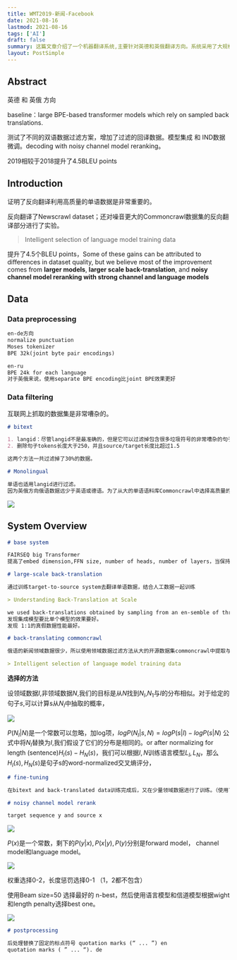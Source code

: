 ```yaml
---
title: WMT2019-新闻-Facebook
date: 2021-08-16
lastmod: 2021-08-16
tags: ['AI']
draft: false
summary: 这篇文章介绍了一个机器翻译系统,主要针对英德和英俄翻译方向。系统采用了大规模反向翻译、数据过滤、模型集成和噪声信道模型重排等技术,相比2018年提升了4.5个BLEU分。文章详细描述了数据预处理、模型训练和解码等各个环节的具体做法。
layout: PostSimple
---
```


## Abstract

英德 和 英俄 方向

baseline：large BPE-based transformer models which rely on sampled back translations.

测试了不同的双语数据过滤方案，增加了过滤的回译数据。模型集成 和 IND数据微调。decoding with noisy channel model reranking。

2019相较于2018提升了4.5BLEU points

## Introduction

证明了反向翻译利用高质量的单语数据是非常重要的。

反向翻译了Newscrawl dataset；还对噪音更大的Commoncrawl数据集的反向翻译部分进行了实验。

> Intelligent selection of language model training data

提升了4.5个BLEU points，Some of these gains can be attributed to differences in dataset quality, but we believe most of the improvement comes from **larger models**, **larger scale back-translation**, and **noisy channel model reranking with strong channel and language models**

## Data

### Data preprocessing

```markdown
en-de方向
normalize punctuation
Moses tokenizer
BPE 32k(joint byte pair encodings)

en-ru
BPE 24k for each language
对于英俄来说，使用separate BPE encoding比joint BPE效果更好
```

### Data filtering

互联网上抓取的数据集是非常嘈杂的。

```markdown
# bitext

1. langid：尽管langid不是最准确的，但是它可以过滤掉包含很多垃圾符号的非常嘈杂的句子。
2. 删除句子tokens长度大于250，并且source/target长度比超过1.5

这两个方法一共过滤掉了30%的数据。

# Monolingual

单语也适用langid进行过滤。
因为英俄方向俄语数据远少于英语或德语。为了从大的单语语料库Commoncrawl中选择高质量的领域数据，使用了Intelligent selection of language model training data方法。
```

![](https://tzer.top/usr/uploads/2021/08/3100395875.png)

## System Overview

```markdown
# base system

FAIRSEQ big Transformer
提高了embed dimension,FFN size, number of heads, number of layers，当保持网络大小可训练的情况下(while maintaining a manageable network size)，发现FFN size=8192有一些提升，后续的模型都使用larger FFN Transformer(FNN=8192)

# large-scale back-translation

通过训练target-to-source system去翻译单语数据，结合人工数据一起训练

> Understanding Back-Translation at Scale

we used back-translations obtained by sampling from an en-semble of three target-to-source models.
发现集成模型要比单个模型的效果要好。
发现 1:1的真假数据性能最好。

# back-translating commoncrawl

俄语的新闻领域数据很少，所以使用领域数据过滤方法从大的开源数据集commoncrawl中提取与Newscrawl相似的数据。 We select a cutoff of 0.01, and use all sentences that score higher than this value for back-translation, or about 5% of the entire dataset

> Intelligent selection of language model training data
```

**选择的方法**

设领域数据$I$,非领域数据$N$,我们的目标是从$N$找到$N_I$,$N_1$与$I$的分布相似。对于给定的句子$s$,可以计算s从$N_I$中抽取的概率，

![](https://tzer.top/usr/uploads/2021/08/3692238627.png)

$P(N_I|N)$是一个常数可以忽略，加log项，$log{P(N_I|s,N)}=logP(s|I)-logP(s|N)$ 公式中将$N_I$替换为$I$,我们假设了它们的分布是相同的。or after normalizing for length (sentence)$H_I(s)-H_N(s)$，我们可以根据$I,N$训练语言模型$L_I,L_N$，那么$H_I(s),H_N(s)$是句子s的word-normalized交叉熵评分，

```markdown
# fine-tuning

在bitext and back-translated data训练完成后，又在少量领域数据进行了训练。（使用了之前几年的测试集，没有说微调多少步）

# noisy channel model rerank

target sequence y and source x
```

![](https://tzer.top/usr/uploads/2021/08/1206413963.png)

$P(x)$是一个常数，剩下的$P(y|x),P(x|y),P(y)$分别是forward model， channel model和language model。

![](https://tzer.top/usr/uploads/2021/08/2775833039.png)

权重选择0-2，长度惩罚选择0-1 （1，2都不包含）

使用Beam size=50 选择最好的 n-best，然后使用语言模型和信道模型根据wight和length penalty选择best one。

![](https://tzer.top/usr/uploads/2021/08/3196993787.png)

```markdown
# postprocessing

后处理替换了固定的标点符号 quotation marks (“ ... ”) en
quotation marks ( ” ... “). de
```
